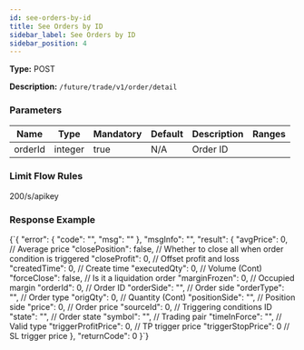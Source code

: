 ```yaml
---
id: see-orders-by-id
title: See Orders by ID
sidebar_label: See Orders by ID
sidebar_position: 4
---
```


**Type:** POST

**Description:** `/future/trade/v1/order/detail`

### Parameters

| Name    | Type    | Mandatory | Default | Description | Ranges |
| ------- | ------- | --------- | ------- | ----------- | ------ |
| orderId | integer | true      | N/A     | Order ID    |        |

### Limit Flow Rules

200/s/apikey

### Response Example


<CodeBlock language="json" title="Response">
  {`{
  "error": {
    "code": "",
    "msg": ""
  },
  "msgInfo": "",
  "result": {
    "avgPrice": 0,              // Average price
    "closePosition": false,     // Whether to close all when order condition is triggered
    "closeProfit": 0,           // Offset profit and loss
    "createdTime": 0,           // Create time
    "executedQty": 0,           // Volume (Cont)
    "forceClose": false,        // Is it a liquidation order
    "marginFrozen": 0,          // Occupied margin
    "orderId": 0,               // Order ID
    "orderSide": "",            // Order side
    "orderType": "",            // Order type
    "origQty": 0,               // Quantity (Cont)
    "positionSide": "",         // Position side
    "price": 0,                 // Order price
    "sourceId": 0,              // Triggering conditions ID
    "state": "",                // Order state
    "symbol": "",               // Trading pair
    "timeInForce": "",          // Valid type
    "triggerProfitPrice": 0,    // TP trigger price
    "triggerStopPrice": 0       // SL trigger price
  },
  "returnCode": 0
}`}
</CodeBlock>
